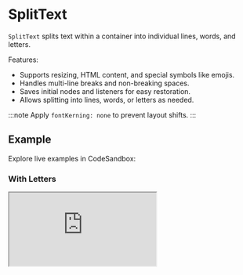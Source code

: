 # SplitText

`SplitText` splits text within a container into individual lines, words, and letters.

Features:
- Supports resizing, HTML content, and special symbols like emojis.
- Handles multi-line breaks and non-breaking spaces.
- Saves initial nodes and listeners for easy restoration.
- Allows splitting into lines, words, or letters as needed.

:::note
Apply `fontKerning: none` to prevent layout shifts.
:::

## Example

Explore live examples in CodeSandbox:

### With Letters

<iframe 
  src="https://codesandbox.io/embed/sydvyr?view=preview"
  style={{
    width: "100%",
    height: "500px",
    border: "0",
    borderRadius: "4px",
    overflow: "hidden"
  }}
  title="CodeSandbox Embed"
  allow="accelerometer; ambient-light-sensor; camera; encrypted-media; geolocation; gyroscope; hid; microphone; midi; payment; usb; vr; xr-spatial-tracking"
  sandbox="allow-forms allow-modals allow-popups allow-presentation allow-same-origin allow-scripts"
/>

### With HTML

<iframe 
  src="https://codesandbox.io/embed/47jcql?view=preview"
  style={{
    width: "100%",
    height: "800px",
    border: "0",
    borderRadius: "4px",
    overflow: "hidden"
  }}
  title="CodeSandbox Embed"
  allow="accelerometer; ambient-light-sensor; camera; encrypted-media; geolocation; gyroscope; hid; microphone; midi; payment; usb; vr; xr-spatial-tracking"
  sandbox="allow-forms allow-modals allow-popups allow-presentation allow-same-origin allow-scripts"
/>

### With Lines Mask

<iframe 
  src="https://codesandbox.io/embed/c5c6dl?view=preview"
  style={{
    width: "100%",
    height: "600px",
    border: "0",
    borderRadius: "4px",
    overflow: "hidden"
  }}
  title="CodeSandbox Embed"
  allow="accelerometer; ambient-light-sensor; camera; encrypted-media; geolocation; gyroscope; hid; microphone; midi; payment; usb; vr; xr-spatial-tracking"
  sandbox="allow-forms allow-modals allow-popups allow-presentation allow-same-origin allow-scripts"
/>



## Props

### Static Props

Static properties are set during initialization and cannot be modified later.

<table>
  <tr>
    <th>Name</th>
    <th>Description</th>
    <th>Type</th>
    <th>Default Value</th>
  </tr>
  
  <tr>
    <td>container</td>
    <td>The text container where the text will be split.</td>
    <td><code>HTMLElement</code></td>
    <td></td>
  </tr>
  
  <tr>
    <td>letters</td>
    <td>Specifies whether the text should be split into individual letters.</td>
    <td><code>boolean</code></td>
    <td><code>false</code></td>
  </tr>
  
  <tr>
    <td>lines</td>
    <td>Specifies whether the text should be split into lines.</td>
    <td><code>boolean</code></td>
    <td><code>false</code></td>
  </tr>
  
  <tr>
    <td>linesWrapper</td>
    <td>Specifies whether to wrap each line in an additional container.</td>
    <td><code>boolean</code></td>
    <td><code>false</code></td>
  </tr>
  
  <tr>
    <td>letterTag</td>
    <td>Specifies whether to wrap each line in an additional container.</td>
    <td><code>string</code></td>
    <td><code>'span'</code></td>
  </tr>
  
  <tr>
    <td>wordTag</td>
    <td>HTML tag to wrap each word.</td>
    <td><code>string</code></td>
    <td><code>'span'</code></td>
  </tr>
  
  <tr>
    <td>lineTag</td>
    <td>HTML tag to wrap each line.</td>
    <td><code>string</code></td>
    <td><code>'span'</code></td>
  </tr>
  
  <tr>
    <td>resizeDebounce</td>
    <td>The debounce delay for the resize event in milliseconds.</td>
    <td><code>number</code></td>
    <td><code>0</code></td>
  </tr>
</table>



## Accessors

:::note
All **[Module's accessors](/docs/base/Module/#accessors)** are available in this class.
:::

### letters

Type: `HTMLElement[]`

Retrieves an array of letter elements.

### lettersMeta

Type: `ISplitTextLetterMeta[]`

Retrieves an array of letters metadata.

#### ISplitTextLetterMeta Structure

```ts
interface ISplitTextLetterMeta {
  element: HTMLElement;
}
```

### lines

Type: `HTMLElement[]`

Retrieves an array of line elements.

### linesMeta

Type: `ISplitTextLineMeta[]`

Retrieves an array of lines metadata.

#### ISplitTextLineMeta Structure

```ts
interface ISplitTextLineMeta {
  element: HTMLElement;
  words: ISplitTextWordMeta[];
  wrapper?: HTMLElement;
}
```

### words

Type: `HTMLElement[]`

Retrieves an array of word elements.

### wordsMeta

Type: `ISplitTextWordMeta[]`

Retrieves an array of words metadata.

#### ISplitTextWordMeta Structure

```ts
interface ISplitTextWordMeta {
  element: HTMLElement;
  letters: ISplitTextLetterMeta[];
}
```



## Methods

:::note
All **[Module's methods](/docs/base/Module/#methods)** are available in this class.
:::

### split

Splits the text into letters, words, and optionally lines based on configuration.

```ts
instance.split();
```



## Callbacks

:::note
All **[Module's callbacks](/docs/base/Module/#callbacks)** are available in this class.
:::

### beforeSplit

Called before the text is split

```ts
const destruct = instance.on('beforeSplit', () => console.log('beforeSplit'));

// Cancel the callback
destruct();
```

### split

Called after the text has been split.

```ts
const destruct = instance.on('split', () => console.log('split'));

// Cancel the callback
destruct();
```

